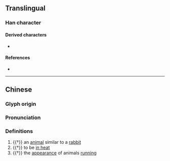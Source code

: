 {{character info}}
==Translingual==

===Han character===
{{Han char|rn=94|rad=犬|as=09|sn=12|four=47232|canj=KHVNO|ids=⿰犭彖}}

====Derived characters====
* {{l|mul|[[𦺛]]}}

====References====
* {{Han ref|kx=0715.030|dkj=20538|dj=1127.040|hdz=21361.080|uh=732D|ud=29485|bh=DA75|bd=55925}}

----

==Chinese==
{{zh-forms}}

===Glyph origin===
{{Han etym}}

===Pronunciation===
{{zh-pron
|m=chuān
|mc=y
|oc=y
|ma=
|cat=n,a
}}

===Definitions===
{{zh-hanzi}}

# {{†}} an [[animal]] similar to a [[rabbit]]
# {{†}} to be [[in heat]]
# {{†}} the [[appearance]] of animals [[run]]ning